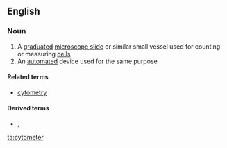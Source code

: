 ==English==

===Noun===
{{en-noun}}

# A [[graduated]] [[microscope slide]] or similar small vessel used for counting or measuring [[cell]]s
# An [[automated]] device used for the same purpose

====Related terms====
*[[cytometry]]

====Derived terms====
* {{l|en|haemocytometer}}, {{l|en|hemocytometer}}

[[ta:cytometer]]
